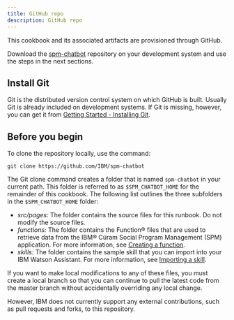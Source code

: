 ```yaml
---
title: GitHub repo
description: GitHub repo
---
```


This cookbook and its associated artifacts are provisioned through GitHub.

Download the [spm-chatbot](https://github.com/IBM/spm-chatbot)
repository on your development system and use the steps in the next sections.

## Install Git

Git is the distributed version control system on which GitHub is built. Usually Git is already included on development systems. If Git is missing, however, you can get it from [Getting Started - Installing Git](https://git-scm.com/book/en/v2/Getting-Started-Installing-Git).

## Before you begin

To clone the repository locally, use the command:

```shell
git clone https://github.com/IBM/spm-chatbot
```

The Git clone command creates a folder that is named `spm-chatbot` in your current path. This folder is referred to as `$SPM_CHATBOT_HOME` for the remainder of this cookbook. 
The following list outlines the three subfolders in the `$SPM_CHATBOT_HOME` folder:

* *src/pages:* The folder contains the source files for this runbook. Do not modify the source files.
* *functions:* The folder contains the Function® files that are used to retrieve data from the IBM® Cúram Social Program Management (SPM) application. For more information, see [Creating a function](../deployment/creating-a-function).
* *skills:* The folder contains the sample skill that you can import into your IBM Watson Assistant. For more information, see [Importing a skill](../deployment/importing-a-skill).

If you want to make local modifications to any of these files, you must create a local branch so that you can continue to pull the latest code from the master branch without accidentally overriding any local change.

However, IBM does not currently support any external contributions, such as pull requests and forks, to this repository.

